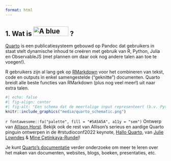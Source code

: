 ```yaml
---
format: html
---
```


## 1. Wat is <img src="media/quarto.png" alt="A blue circle divided into four quadrants, followed by the name &apos;quarto&apos;." style="display: inline-block; margin: 0; position: relative; top: 0px; width:110px;height:30px;"/> ?

[Quarto](https://quarto.org/) is een publicatiesysteem gebouwd op  Pandoc dat gebruikers in staat stelt dynamische inhoud te creëren met gebruik van R, Python, Julia en ObservableJS (met plannen om daar ook nog andere talen aan toe te voegen!).

R gebruikers zijn al lang gek op [RMarkdown](https://rmarkdown.rstudio.com/) voor het combineren van tekst, code en outputs in enkel samengestelde ("geknitte") documenten. Quarto breidt alle beste functies van RMarkdown (plus nog veel meer!) uit naar extra talen.

```r
#| echo: false
#| fig-align: center
#| fig-alt: "Een schema dat de meertalige input representeert (b.v. Python, R, Observable, Julia) naar meervoudige output (b.v. PDF, html, Word documents, and more) en de veelzijdigheid van Quarto laat zien."
knitr::include_graphics("media/quarto_schematic.png")
```

::: column-margin
`r fontawesome::fa("palette", fill = "#5A5A5A", a11y = "sem")` Ontwerp van [Allison Horst](https://twitter.com/allison_horst). Bekijk ook de rest van Allison's serieus en aardige Quarto pinguin ontwerpen in de #rstudioconf2022 keynote, [Hallo Quarto](https://mine.quarto.pub/hello-quarto/#/hello-quarto-title), van [Julie Lowndes](https://twitter.com/juliesquid) & [Mine Çetinkaya-Rundel](https://twitter.com/minebocek)!
:::

Je kunt [Quarto's documentatie](https://quarto.org/docs/guide/) verder onderzoeke om meer te leren over het maken van documenten, websites, blogs, boeken, presentaties, etc.
